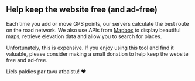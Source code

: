<script>
</script>

## <HeartHandshake size="18" class="mr-1 inline-block align-baseline" /> Help keep the website free (and ad-free)

Each time you add or move GPS points, our servers calculate the best route on the road network.
We also use APIs from <a href="https://mapbox.com" target="_blank">Mapbox</a> to display beautiful maps, retrieve elevation data and allow you to search for places.

Unfortunately, this is expensive.
If you enjoy using this tool and find it valuable, please consider making a small donation to help keep the website free and ad-free.

Liels paldies par tavu atbalstu! ❤️
